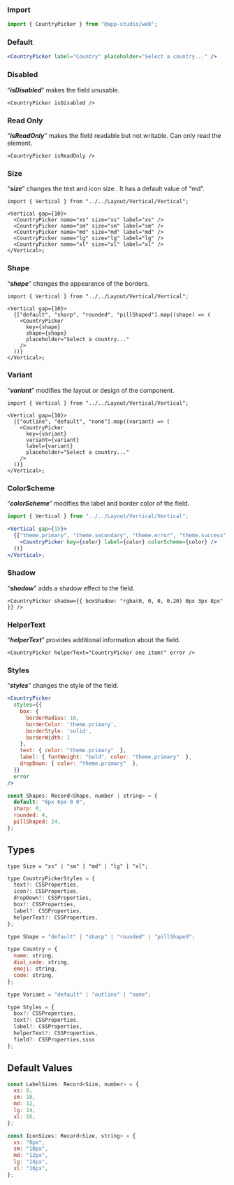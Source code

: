 ### **Import**

```jsx static
import { CountryPicker } from "@app-studio/web";
```

### **Default**

```jsx
<CountryPicker label="Country" placeholder="Select a country..." />
```

### **Disabled**

“**_isDisabled_**” makes the field unusable.

```tsx
<CountryPicker isDisabled />
```

### **Read Only**

“**_isReadOnly_**” makes the field readable but not writable. Can only read the element.

```tsx
<CountryPicker isReadOnly />
```

### **Size**

“**_size_**” changes the text and icon size . It has a default value of “md”.

```tsx
import { Vertical } from "../../Layout/Vertical/Vertical";

<Vertical gap={10}>
  <CountryPicker name="xs" size="xs" label="xs" />
  <CountryPicker name="sm" size="sm" label="sm" />
  <CountryPicker name="md" size="md" label="md" />
  <CountryPicker name="lg" size="lg" label="lg" />
  <CountryPicker name="xl" size="xl" label="xl" />
</Vertical>;
```

### **Shape**

“**_shape_**” changes the appearance of the borders.

```tsx
import { Vertical } from "../../Layout/Vertical/Vertical";

<Vertical gap={10}>
  {["default", "sharp", "rounded", "pillShaped"].map((shape) => (
    <CountryPicker
      key={shape}
      shape={shape}
      placeholder="Select a country..."
    />
  ))}
</Vertical>;
```

### **Variant**

“**_variant_**” modifies the layout or design of the component.

```tsx
import { Vertical } from "../../Layout/Vertical/Vertical";

<Vertical gap={10}>
  {["outline", "default", "none"].map((variant) => (
    <CountryPicker
      key={variant}
      variant={variant}
      label={variant}
      placeholder="Select a country..."
    />
  ))}
</Vertical>;
```

### **ColorScheme**

“**_colorScheme_**” modifies the label and border color of the field.

```jsx
import { Vertical } from "../../Layout/Vertical/Vertical";

<Vertical gap={15}>
  {["theme.primary", "theme.secondary", "theme.error", "theme.success", "theme.warning"].map((color) => (
    <CountryPicker key={color} label={color} colorScheme={color} />
  ))}
</Vertical>;
```

### **Shadow**

“**_shadow_**” adds a shadow effect to the field.

```tsx
<CountryPicker shadow={{ boxShadow: "rgba(0, 0, 0, 0.20) 0px 3px 8px" }} />
```

### **HelperText**

“**_helperText_**” provides additional information about the field.

```tsx
<CountryPicker helperText="CountryPicker one item!" error />
```

### **Styles**

“**_styles_**” changes the style of the field.

```jsx
<CountryPicker
  styles={{
    box: { 
      borderRadius: 10, 
      borderColor: 'theme.primary',
      borderStyle: 'solid',
      borderWidth: 1
    },
    text: { color: "theme.primary"  },
    label: { fontWeight: "bold", color: "theme.primary"  },
    dropDown: { color: "theme.primary"  },
  }}
  error
/>
```

```jsx static
const Shapes: Record<Shape, number | string> = {
  default: "6px 6px 0 0",
  sharp: 0,
  rounded: 4,
  pillShaped: 24,
};
```

## Types

```tsx static
type Size = "xs" | "sm" | "md" | "lg" | "xl";
```

```jsx static
type CountryPickerStyles = {
  text?: CSSProperties,
  icon?: CSSProperties,
  dropDown?: CSSProperties,
  box?: CSSProperties,
  label?: CSSProperties,
  helperText?: CSSProperties,
};
```

```jsx static
type Shape = "default" | "sharp" | "rounded" | "pillShaped";
```

```jsx static
type Country = {
  name: string,
  dial_code: string,
  emoji: string,
  code: string,
};
```

```js static
type Variant = "default" | "outline" | "none";
```

```jsx static
type Styles = {
  box?: CSSProperties,
  text?: CSSProperties,
  label?: CSSProperties,
  helperText?: CSSProperties,
  field?: CSSProperties,ssss
};
```

## Default Values

```jsx static
const LabelSizes: Record<Size, number> = {
  xs: 8,
  sm: 10,
  md: 12,
  lg: 14,
  xl: 16,
};
```

```jsx static
const IconSizes: Record<Size, string> = {
  xs: "8px",
  sm: "10px",
  md: "12px",
  lg: "14px",
  xl: "16px",
};
```
